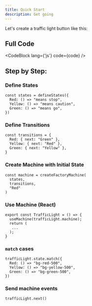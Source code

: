 ```yaml
---
title: Quick Start
description: Get going
---
```



Let's create a traffic light button like this:

<TrafficLightDemo client:visible />


## Full Code
<CodeBlock
  lang={'js'}
  code={code}
/>


## Step by Step:

### Define States

```tsx
const states = defineStates({
  Red: () => "means stop",
  Yellow: () => "means caution",
  Green: () => "means go",
})
```

### Define Transitions

```tsx
const transitions = {
  Red: { next: "Green" },
  Yellow: { next: "Red" },
  Green: { next: "Yellow" },
}
```

### Create Machine with Initial State

```tsx
const machine = createFactoryMachine(
  states, 
  transitions, 
  "Red"
)
```

### Use Machine (React)

```tsx
export const TrafficLight = () => {
  useMachine(trafficLight.machine);
  return (
   ...
  );
}
```

### `match` cases

```tsx
trafficLight.state.match({
  Red: () => "bg-red-500",
  Yellow: () => "bg-yellow-500",
  Green: () => "bg-green-500",
})
```

### Send machine events

```tsx
trafficLight.next()
```